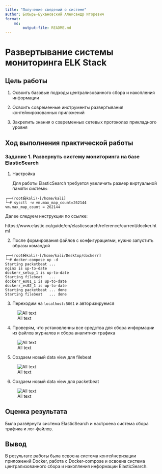 ```yaml
---
title: "Получение сведений о системе"
author: Бобырь-Бухановский Александр Игоревич
format: 
    md:
        output-file: README.md
---
```

# Развертывание системы мониторинга ELK Stack

## Цель работы

1. Освоить базовые подходы централизованного сбора и накопления информации

2. Освоить современные инструменты развертывания контейнирозованных приложений

3. Закрепить знания о современных сетевых протоколах прикладного уровня

## Ход выполнения практической работы

### Задание 1. Развернуть систему мониторинга на базе ElasticSearch

1. Настройка

    Для работы ElasticSearch требуется увеличить размер виртуальной памяти системы:

```
┌──(root㉿kali)-[/home/kali]
└─# sysctl -w vm.max_map_count=262144
vm.max_map_count = 262144
```

Далее следуем инструкции по ссылке:

https://www.elastic.co/guide/en/elasticsearch/reference/current/docker.html

2. После формирования файлов с конфигурациями, нужно запустить образы командой

```
┌──(root㉿kali)-[/home/kali/Desktop/dockerr]
└─# docker-compose up -d          
Starting packetbeat ... 
nginx is up-to-date
dockerr_setup_1 is up-to-date
Starting filebeat   ... 
dockerr_es01_1 is up-to-date
dockerr_es02_1 is up-to-date
Starting packetbeat ... done
Starting filebeat   ... done
```

3. Переходим на `localhost:5061` и авторизируемся

![All text](./screenshots/lab_3_3.png)

4. Проверям, что установленны все средства для сбора информации из файлов журналов и сбора аналитики трафика

![All text](./screenshots/lab_3_4.png)

5. Создаем новый data view для filebeat

![All text](./screenshots/lab_3_5.png)

6. Создаем новый data view для packetbeat

![All text](./screenshots/lab_3_6.png)

## Оценка результата

Была развёрнута система ElasticSearch и настроена система сбора трафика и лог-файлов.

## Вывод

В результате работы была освоена система контейнеризации приложений Docker, работа с Docker-compose и освоена система централизованного сбора и накопления информации ElasticSearch.
